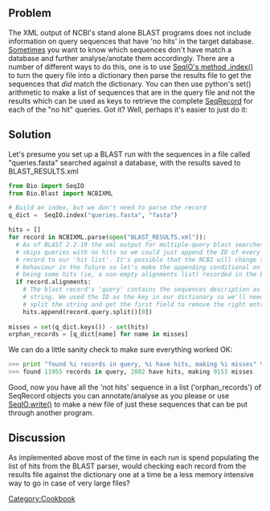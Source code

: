 == Problem ==

The XML output of NCBI's stand alone BLAST programs does not include information on query sequences that have 'no hits' in the target database. [http://bugzilla.open-bio.org/show_bug.cgi?id=2821 Sometimes] you want to know which sequences don't have match a database and further analyse/anotate them accordingly. There are a number of different ways to do this, one is to use [[SeqIO |SeqIO's method .index()]] to turn the query file into a dictionary then parse the results file to get the sequences that ''did'' match the dictionary. You can then use python's set() arithmetic to make a list of sequences that are in the query file and not the results which can be used as keys to retrieve the complete [[SeqRecord]] for each of the "no hit" queries. Got it? Well, perhaps it's easier to just do it:
== Solution ==

Let's presume you set up a BLAST run with the sequences in a file called "queries.fasta" searched against a database, with the results saved to BLAST_RESULTS.xml
<source lang=Python>
from Bio import SeqIO
from Bio.Blast import NCBIXML

# Build an index, but we don't need to parse the record
q_dict =  SeqIO.index("queries.fasta", "fasta")

hits = []
for record in NCBIXML.parse(open("BLAST_RESULTS.xml")):
  # As of BLAST 2.2.19 the xml output for multiple-query blast searches
  # skips queries with no hits so we could just append the ID of every blast 
  # record to our 'hit list'. It's possible that the NCBI will change this
  # behaviour in the future so let's make the appending conditional on there
  # being some hits (ie, a non-empty alignments list) recorded in the blast record
  if record.alignments:
    # The blast record's 'query' contains the sequences description as a
    # string. We used the ID as the key in our dictionary so we'll need to
    # split the string and get the first field to remove the right entries 
    hits.append(record.query.split()[0])
 
misses = set(q_dict.keys()) - set(hits)
orphan_records = [q_dict[name] for name in misses]
</source>
 
We can do a little sanity check to make sure everything worked OK:
<source lang=Python>
>>> print "found %i records in query, %i have hits, making %i misses" % (len(q_dict), len(hits), len(misses))
>>> found 11955 records in query, 2802 have hits, making 9153 misses
</source>

Good, now you have all the 'not hits' sequence in a list ('orphan_records') of SeqRecord objects you can annotate/analyse as you please or use [[SeqIO | SeqIO.write()]] to make a new file of just these sequences that can be put through another program.

== Discussion ==
As implemented above most of the time in each run is spend populating the list of hits from the BLAST parser, would checking each record from the results file against the dictionary one at a time be a less memory intensive way to go in case of very large files?

[[Category:Cookbook]]